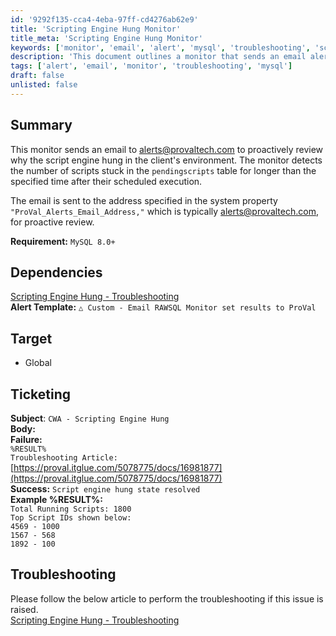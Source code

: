 ```yaml
---
id: '9292f135-cca4-4eba-97ff-cd4276ab62e9'
title: 'Scripting Engine Hung Monitor'
title_meta: 'Scripting Engine Hung Monitor'
keywords: ['monitor', 'email', 'alert', 'mysql', 'troubleshooting', 'scripts']
description: 'This document outlines a monitor that sends an email alert for the scripting engine hung state in a client environment. It detects scripts stuck in the pending scripts table for too long and notifies the designated email for proactive review.'
tags: ['alert', 'email', 'monitor', 'troubleshooting', 'mysql']
draft: false
unlisted: false
---
```

## Summary

This monitor sends an email to [alerts@provaltech.com](mailto:alerts@provaltech.com) to proactively review why the script engine hung in the client's environment. The monitor detects the number of scripts stuck in the `pendingscripts` table for longer than the specified time after their scheduled execution.

The email is sent to the address specified in the system property `"ProVal_Alerts_Email_Address,"` which is typically [alerts@provaltech.com](mailto:alerts@provaltech.com), for proactive review.

**Requirement:** `MySQL 8.0+`

## Dependencies

[Scripting Engine Hung - Troubleshooting](https://proval.itglue.com/DOC-5078775-16981877)  
**Alert Template:** `△ Custom - Email RAWSQL Monitor set results to ProVal`

## Target

- Global

## Ticketing

**Subject**: `CWA - Scripting Engine Hung`  
**Body:**  
**Failure:**  
`%RESULT%`  
`Troubleshooting Article:`  
[https://proval.itglue.com/5078775/docs/16981877](https://proval.itglue.com/5078775/docs/16981877)  
**Success:** `Script engine hung state resolved`  
**Example %RESULT%:**  
`Total Running Scripts: 1800`  
`Top Script IDs shown below:`  
`4569 - 1000`  
`1567 - 568`  
`1892 - 100`  

## Troubleshooting

Please follow the below article to perform the troubleshooting if this issue is raised.  
[Scripting Engine Hung - Troubleshooting](https://proval.itglue.com/DOC-5078775-16981877)  











